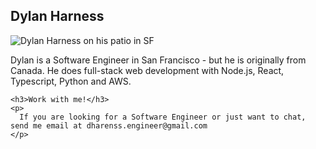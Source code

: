 <div style={{display: 'flex', flexDirection: 'column'}}>
  <h2>Dylan Harness</h2>
  <img src="./profile.png" alt="Dylan Harness on his patio in SF" style={{
    marginBottom: '20px',
    width: 315,
    borderRadius: '10px',
  }} />
  <div>
    <p>
      Dylan is a Software Engineer in San Francisco - but he is originally from Canada. He does full-stack web development
      with Node.js, React, Typescript, Python and AWS.
    </p>

    <h3>Work with me!</h3>
    <p>
      If you are looking for a Software Engineer or just want to chat, send me email at dharenss.engineer@gmail.com
    </p>

  </div>
</div>
